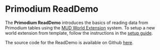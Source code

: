 # Primodium ReadDemo

The **Primodium ReadDemo** introduces the basics of reading data from Primodium tables using the [MUD World Extension](https://mud.dev/guides/extending-a-world) system. To setup a new world extension from template, follow the instructions in the [setup guide](../world-extension/setup.mdx).

The source code for the ReadDemo is available on Github [here](https://github.com/primodiumxyz/developer/tree/main/examples/ReadDemo).
